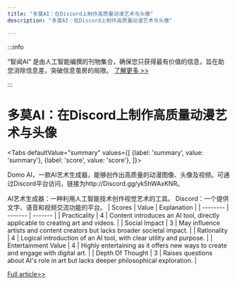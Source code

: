 ```yaml
---
title: "多莫AI：在Discord上制作高质量动漫艺术与头像"
description: "多莫AI：在Discord上制作高质量动漫艺术与头像"

---
```



:::info

“智闻AI“ 是由人工智能编撰的刊物集合，确保您只获得最有价值的信息，旨在助您消除信息差，突破信息茧房的局限。  [了解更多 >>](/)

:::

# 多莫AI：在Discord上制作高质量动漫艺术与头像


<Tabs
	defaultValue="summary"
	values={[
	{label: 'summary', value: 'summary'},
	{label: 'score', value: 'score'},
]}>
<TabItem value="summary">


Domo AI，一款AI艺术生成器，能够创作出高质量的动漫图像、头像及视频。可通过Discord平台访问，链接为http://Discord.gg/yk5hWAxKNR。

AI艺术生成器：一种利用人工智能技术创作视觉艺术的工具。
Discord：一个提供文字、语音和视频交流功能的平台。
</TabItem>
<TabItem value="score">
	| Scores     | Value   | Explanation |
	| -------- | ------- | ------- |
	| Practicality  | 4    | Content introduces an AI tool, directly applicable to creating art and videos.    |
	| Social Impact | 3     | May influence artists and content creators but lacks broader societal impact.    |
	| Rationality    | 4    | Logical introduction of an AI tool, with clear utility and purpose.    |
	| Entertainment Value    | 4    | Highly entertaining as it offers new ways to create and engage with digital art.    |
	| Depth Of Thought    | 3    | Raises questions about AI's role in art but lacks deeper philosophical exploration.    |
</TabItem>
</Tabs>

[Full article>>](https://x.com/mhdfaran/status/1801969231925559677)
